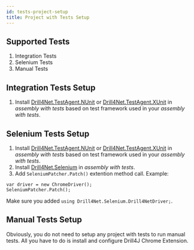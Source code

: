 ```yaml
---
id: tests-project-setup
title: Project with Tests Setup
---
```



## Supported Tests
1. Integration Tests
2. Selenium Tests
3. Manual Tests

## Integration Tests Setup
1. Install [Drill4Net.TestAgent.NUnit](https://www.nuget.org/packages/Drill4Net.TestAgent.NUnit) or [Drill4Net.TestAgent.XUnit](https://www.nuget.org/packages/Drill4Net.TestAgent.XUnit)
in *assembly with tests* based on test framework used in your *assembly with tests*.

## Selenium Tests Setup
1. Install [Drill4Net.TestAgent.NUnit](https://www.nuget.org/packages/Drill4Net.TestAgent.NUnit) or [Drill4Net.TestAgent.XUnit](https://www.nuget.org/packages/Drill4Net.TestAgent.XUnit)
in *assembly with tests* based on test framework used in your *assembly with tests*.
2. Install [Drill4Net.Selenium](https://www.nuget.org/packages/Drill4Net.Selenium) in *assembly with tests*.
3. Add `SeleniumPatcher.Patch()` extention method call. Example:
```
var driver = new ChromeDriver();
SeleniumPatcher.Patch();
```
Make sure you added `using Drill4Net.Selenium.Drill4NetDriver;`.

## Manual Tests Setup
Obviously, you do not need to setup any project with tests to run manual tests.
All you have to do is install and configure <Link to="/docs/drill4net/chrome-extention" target="_blank">Drill4J Chrome Extension</Link>.
